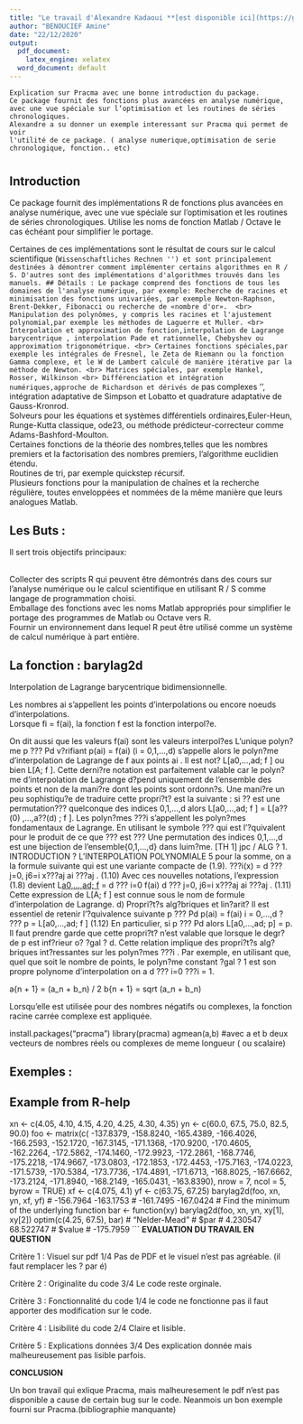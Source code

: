 ```yaml
---
title: "Le travail d'Alexandre Kadaoui **[est disponible ici](https://github.com/Kadaluck/PSB2020_R/blob/main/gr01_kadaoui_alexandre_pracma.Rmd)**"
author: "BENOUCIEF Amine"
date: "22/12/2020"
output:
  pdf_document:
    latex_engine: xelatex
  word_document: default
---
```

``` 
Explication sur Pracma avec une bonne introduction du package.
Ce package fournit des fonctions plus avancées en analyse numérique, 
avec une vue spéciale sur l’optimisation et les routines de séries chronologiques.
Alexandre a su donner un exemple interessant sur Pracma qui permet de voir
l'utilité de ce package. ( analyse numerique,optimisation de serie chronologique, fonction.. etc)
```

#

## Introduction 

Ce package fournit des implémentations R de fonctions plus avancées en analyse numérique, avec une vue spéciale sur l'optimisation et les routines de séries chronologiques. Utilise les noms de fonction Matlab / Octave le cas échéant pour simplifier le portage.

Certaines de ces implémentations sont le résultat de cours sur le calcul scientifique (`` Wissenschaftliches Rechnen '') et sont principalement destinées à démontrer comment implémenter certains algorithmes en R / S. D'autres sont des implémentations d'algorithmes trouvés dans les manuels.
## Détails :
Le package comprend des fonctions de tous les domaines de l'analyse numérique, par exemple:
Recherche de racines et minimisation des fonctions univariées, par exemple Newton-Raphson, Brent-Dekker, Fibonacci ou recherche de «nombre d'or». 
<br> Manipulation des polynômes, y compris les racines et l'ajustement polynomial,par exemple les méthodes de Laguerre et Muller.
<br> Interpolation et approximation de fonction,interpolation de Lagrange barycentrique , interpolation Pade et rationnelle, Chebyshev ou approximation trigonométrique.
<br> Certaines fonctions spéciales,par exemple les intégrales de Fresnel, le Zeta de Riemann ou la fonction Gamma complexe, et le W de Lambert calculé de manière itérative par la méthode de Newton.
<br> Matrices spéciales, par exemple Hankel, Rosser, Wilkinson
<br> Différenciation et intégration numériques,approche de Richardson et dérivés de `` pas complexes '', intégration adaptative de Simpson et Lobatto et quadrature adaptative de Gauss-Kronrod.
<br> Solveurs pour les équations et systèmes différentiels ordinaires,Euler-Heun, Runge-Kutta classique, ode23, ou méthode prédicteur-correcteur comme Adams-Bashford-Moulton.
<br> Certaines fonctions de la théorie des nombres,telles que les nombres premiers et la factorisation des nombres premiers, l'algorithme euclidien étendu.
<br> Routines de tri, par exemple quickstep récursif.
<br> Plusieurs fonctions pour la manipulation de chaînes et la recherche régulière, toutes enveloppées et nommées de la même manière que leurs analogues Matlab.

## Les Buts : 
Il sert trois objectifs principaux:

<br> Collecter des scripts R qui peuvent être démontrés dans des cours sur l'analyse numérique ou le calcul scientifique en utilisant R / S comme langage de programmation choisi.
<br> Emballage des fonctions avec les noms Matlab appropriés pour simplifier le portage des programmes de Matlab ou Octave vers R.
<br> Fournir un environnement dans lequel R peut être utilisé comme un système de calcul numérique à part entière.





## La fonction : barylag2d

Interpolation de Lagrange barycentrique bidimensionnelle.

Les nombres ai s'appellent les points d'interpolations ou encore noeuds d'interpolations.
<br> Lorsque fi = f(ai), la fonction f est la fonction interpol?e.

On dit aussi que les valeurs f(ai) sont les valeurs interpol?es L'unique polyn?me p ??? Pd v?rifiant p(ai) = f(ai) (i = 0,1,...,d) s'appelle alors le polyn?me
d'interpolation de Lagrange de f aux points ai
. Il est not? L[a0,...,ad; f ] ou
bien L[A; f ].
Cette derni?re notation est parfaitement valable car le polyn?me d'interpolation de Lagrange d?pend uniquement de l'ensemble des points et non de la
mani?re dont les points sont ordonn?s. Une mani?re un peu sophistiqu?e de traduire cette propri?t? est la suivante : si ?? est une permutation??? quelconque des
indices 0,1,...,d alors L[a0,...,ad; f ] = L[a??(0)
,...,a??(d)
; f ].
Les polyn?mes ???i s'appellent les polyn?mes fondamentaux de Lagrange.
En utilisant le symbole ??? qui est l'?quivalent pour le produit de ce que ??? est
??? Une permutation des indices 0,1,...,d est une bijection de l'ensemble{0,1,...,d} dans luim?me.
[TH 1] jpc / ALG
? 1. INTRODUCTION ? L'INTERPOLATION POLYNOMIALE 5
pour la somme, on a la formule suivante qui est une variante compacte de (1.9).
???i(x) =
d
???
j=0, j6=i
x???aj
ai ???aj
. (1.10)
Avec ces nouvelles notations, l'expression (1.8) devient
L[a0,...,ad; f ](x) =
d
???
i=0
f(ai)
d
???
j=0, j6=i
x???aj
ai ???aj
. (1.11)
Cette expression de L[A; f ] est connue sous le nom de formule d'interpolation
de Lagrange.
d) Propri?t?s alg?briques et lin?arit?
Il est essentiel de retenir l'?quivalence suivante
p ??? Pd
p(ai) = f(ai) i = 0,...,d
?
??? p = L[a0,...,ad; f ] (1.12)
En particulier,
si p ??? Pd alors L[a0,...,ad; p] = p.
Il faut prendre garde que cette propri?t? n'est valable que lorsque le degr? de p
est inf?rieur o? ?gal ? d.
Cette relation implique des propri?t?s alg?briques int?ressantes sur les polyn?mes ???i
. Par exemple, en utilisant que, quel que soit le nombre de points, le
polyn?me constant ?gal ? 1 est son propre polynome d'interpolation on a
d
???
i=0
???i = 1. 




a{n + 1} = (a_n + b_n) / 2 
b{n + 1} = sqrt (a_n + b_n)




Lorsqu'elle est utilisée pour des nombres négatifs ou complexes, la fonction racine carrée complexe est appliquée.



install.packages("pracma")
library(pracma)
agmean(a,b)
#avec a et b deux vecteurs de nombres réels ou complexes de meme longueur ( ou scalaire)



## Exemples : 

##  Example from R-help
xn <- c(4.05, 4.10, 4.15, 4.20, 4.25, 4.30, 4.35)
yn <- c(60.0, 67.5, 75.0, 82.5, 90.0)
foo <- matrix(c(
        -137.8379, -158.8240, -165.4389, -166.4026, -166.2593,
        -152.1720, -167.3145, -171.1368, -170.9200, -170.4605,
        -162.2264, -172.5862, -174.1460, -172.9923, -172.2861,
        -168.7746, -175.2218, -174.9667, -173.0803, -172.1853,
        -172.4453, -175.7163, -174.0223, -171.5739, -170.5384,
        -173.7736, -174.4891, -171.6713, -168.8025, -167.6662,
        -173.2124, -171.8940, -168.2149, -165.0431, -163.8390),
            nrow = 7, ncol = 5, byrow = TRUE)
xf <- c(4.075, 4.1)
yf <- c(63.75, 67.25)
barylag2d(foo, xn, yn, xf, yf)
#  -156.7964 -163.1753
#  -161.7495 -167.0424
# Find the minimum of the underlying function
bar <- function(xy) barylag2d(foo, xn, yn, xy[1], xy[2])
optim(c(4.25, 67.5), bar)  # "Nelder-Mead"
# $par
# 4.230547 68.522747
# $value
# -175.7959
```
**EVALUATION DU TRAVAIL EN QUESTION**

Critère 1 : Visuel sur pdf             1/4 Pas de PDF et le visuel n'est pas agréable. (il faut remplacer les ? par é) 

Critère 2 : Originalite du code        3/4 Le code reste orginale. 

Critère 3 : Fonctionnalité du code     1/4 le code ne fonctionne pas il faut apporter des modification sur le code.

Critère 4 : Lisibilité du code         2/4 Claire et lisible.

Critère 5 : Explications données       3/4 Des explication donnée mais malheureusement pas lisible parfois. 

**CONCLUSION**

Un bon travail qui exlique Pracma, mais malheuresement le pdf n'est pas disponible a cause de certain bug sur le code. Neanmois un bon exemple fourni sur Pracma.(bibliographie manquante)

